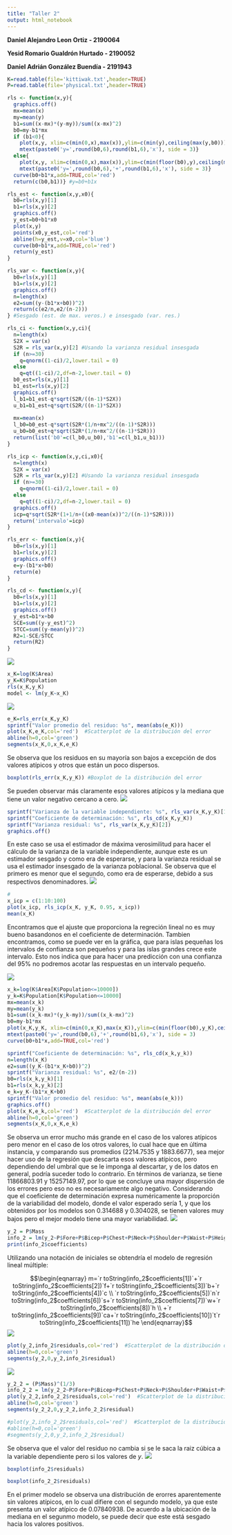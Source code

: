 ```yaml
---
title: "Taller 2"
output: html_notebook
---
```


**Daniel Alejandro Leon Ortiz - 2190064**

**Yesid Romario Gualdrón Hurtado - 2190052**

**Daniel Adrián González Buendía - 2191943**

```r
K=read.table(file='kittiwak.txt',header=TRUE)
P=read.table(file='physical.txt',header=TRUE)

rls <- function(x,y){
  graphics.off()
  mx=mean(x)
  my=mean(y)
  b1=sum((x-mx)*(y-my))/sum((x-mx)^2)
  b0=my-b1*mx
  if (b1<0){
    plot(x,y, xlim=c(min(0,x),max(x)),ylim=c(min(y),ceiling(max(y,b0))))
    mtext(paste0('y=',round(b0,6),round(b1,6),'x'), side = 3)}
  else{
    plot(x,y, xlim=c(min(0,x),max(x)),ylim=c(min(floor(b0),y),ceiling(max(y))))
    mtext(paste0('y=',round(b0,6),'+',round(b1,6),'x'), side = 3)}
  curve(b0+b1*x,add=TRUE,col='red')
  return(c(b0,b1))} #y=b0+b1x

rls_est <- function(x,y,x0){
  b0=rls(x,y)[1]
  b1=rls(x,y)[2]
  graphics.off()
  y_est=b0+b1*x0
  plot(x,y)
  points(x0,y_est,col='red')
  abline(h=y_est,v=x0,col='blue')
  curve(b0+b1*x,add=TRUE,col='red')
  return(y_est)
}

rls_var <- function(x,y){
  b0=rls(x,y)[1]
  b1=rls(x,y)[2]
  graphics.off()
  n=length(x)
  e2=sum((y-(b1*x+b0))^2)
  return(c(e2/n,e2/(n-2))) 
} #Sesgado (est. de max. veros.) e insesgado (var. res.)

rls_ci <- function(x,y,ci){
  n=length(x)
  S2X = var(x)
  S2R = rls_var(x,y)[2] #Usando la varianza residual insesgada
  if (n>=30)
    q=qnorm((1-ci)/2,lower.tail = 0)
  else
    q=qt((1-ci)/2,df=n-2,lower.tail = 0)
  b0_est=rls(x,y)[1]
  b1_est=rls(x,y)[2]
  graphics.off()
  l_b1=b1_est-q*sqrt(S2R/((n-1)*S2X))
  u_b1=b1_est+q*sqrt(S2R/((n-1)*S2X))
  
  mx=mean(x)
  l_b0=b0_est-q*sqrt(S2R*(1/n+mx^2/((n-1)*S2R)))
  u_b0=b0_est+q*sqrt(S2R*(1/n+mx^2/((n-1)*S2R)))
  return(list('b0'=c(l_b0,u_b0),'b1'=c(l_b1,u_b1)))
}

rls_icp <- function(x,y,ci,x0){
  n=length(x)
  S2X = var(x)
  S2R = rls_var(x,y)[2] #Usando la varianza residual insesgada
  if (n>=30)
    q=qnorm((1-ci)/2,lower.tail = 0)
  else
    q=qt((1-ci)/2,df=n-2,lower.tail = 0)
  graphics.off()
  icp=q*sqrt(S2R*(1+1/n+((x0-mean(x))^2/((n-1)*S2R))))
  return('intervalo'=icp)
}

rls_err <- function(x,y){
  b0=rls(x,y)[1]
  b1=rls(x,y)[2]
  graphics.off()
  e=y-(b1*x+b0)
  return(e)
}

rls_cd <- function(x,y){
  b0=rls(x,y)[1]
  b1=rls(x,y)[2]
  graphics.off()
  y_est=b1*x+b0
  SCE=sum((y-y_est)^2)
  STCC=sum((y-mean(y))^2)
  R2=1-SCE/STCC
  return(R2)
}


```
![](p1.png)
```r
x_K=log(K$Area)
y_K=K$Population
rls(x_K,y_K)
model <- lm(y_K~x_K)
```
![](p1a.png)
```r
e_K=rls_err(x_K,y_K)
sprintf("Valor promedio del residuo: %s", mean(abs(e_K)))
plot(x_K,e_K,col='red')  #Scatterplot de la distribución del error
abline(h=0,col='green')
segments(x_K,0,x_K,e_K)  
```
Se observa que los residuos en su mayoría son bajos a excepción de dos valores atípicos y otros que están un poco dispersos.
```r
boxplot(rls_err(x_K,y_K)) #Boxplot de la distribución del error
```
Se pueden observar más claramente esos valores atípicos y la mediana que tiene un valor negativo cercano a cero.
![](p1b.png)
```r
sprintf("Varianza de la variable independiente: %s", rls_var(x_K,y_K)[1])
sprintf("Coeficiente de determinación: %s", rls_cd(x_K,y_K))
sprintf("Varianza residual: %s", rls_var(x_K,y_K)[2])
graphics.off()
```
En este caso se usa el estimador de máxima verosimilitud para hacer el cálculo de la varianza de la variable independiente, aunque este es un estimador sesgado y como era de esperarse, y para la varianza residual se usa el estimador insesgado de la varianza poblacional. Se observa que el primero es menor que el segundo, como era de esperarse, debido a sus respectivos denominadores.
![](p1c.png)
```r
#
x_icp = c(1:10:100)
plot(x_icp, rls_icp(x_K, y_K, 0.95, x_icp))
mean(x_K)
```

Encontramos que el ajuste que proporciona la regreción lineal no es muy bueno basandonos en el coeficiente de determinación.
Tambien encontramos, como se puede ver en la gráfica, que para islas pequeñas los intervalos de confianza son pequeños y para las islas grandes crece este intervalo.
Esto nos indica que para hacer una predicción con una confianza del 95% no podremos acotar las respuestas en un intervalo pequeño.


![](p1d.png)
```r
x_k=log(K$Area[K$Population<=10000])
y_k=K$Population[K$Population<=10000]
mx=mean(x_k)
my=mean(y_k)
b1=sum((x_k-mx)*(y_k-my))/sum((x_k-mx)^2)
b0=my-b1*mx
plot(x_K,y_K, xlim=c(min(0,x_K),max(x_K)),ylim=c(min(floor(b0),y_K),ceiling(max(y_K))))
mtext(paste0('y=',round(b0,6),'+',round(b1,6),'x'), side = 3)
curve(b0+b1*x,add=TRUE,col='red')
```
```r
sprintf("Coeficiente de determinación: %s", rls_cd(x_k,y_k))
n=length(x_K)
e2=sum((y_K-(b1*x_K+b0))^2)
sprintf("Varianza residual: %s", e2/(n-2))
b0=rls(x_k,y_k)[1]
b1=rls(x_k,y_k)[2]
e_k=y_K-(b1*x_K+b0)
sprintf("Valor promedio del residuo: %s", mean(abs(e_k)))
graphics.off()
plot(x_K,e_k,col='red')  #Scatterplot de la distribución del error
abline(h=0,col='green')
segments(x_K,0,x_K,e_k)  
```
Se observa un error mucho más grande en el caso de los valores atípicos pero menor en el caso de los otros valores, lo cual hace que en última instancia, y comparando sus promedios (2214.7535 y 1883.6677), sea mejor hacer uso de la regresión que descarta esos valores atípicos, pero dependiendo del umbral que se le imponga al descartar, y de los datos en general, podría suceder todo lo contrario. En términos de varianza, se tiene 11866803.91 y 15257149.97, por lo que se concluye una mayor dispersión de los errores pero eso no es necesariamente algo negativo. Considerando que el coeficiente de determinación expresa numéricamente la proporción de la variabilidad del modelo, donde el valor esperado sería 1, y que los obtenidos por los modelos son 0.314688 y 0.304028, se tienen valores muy bajos pero el mejor modelo tiene una mayor variabilidad.
![](p2.png)
```r
y_2 = P$Mass
info_2 = lm(y_2~P$Fore+P$Bicep+P$Chest+P$Neck+P$Shoulder+P$Waist+P$Height+P$Calf+P$Thigh+P$Head)
print(info_2$coefficients)
```
Utilizando una notación de iniciales se obtendría el modelo de regresión lineal múltiple: 

  $$\begin{eqnarray} m=`r toString(info_2$coefficients[1])`+`r toString(info_2$coefficients[2])`f+`r toString(info_2$coefficients[3])`b+`r toString(info_2$coefficients[4])`c \\ `r toString(info_2$coefficients[5])`n`r toString(info_2$coefficients[6])`s+`r toString(info_2$coefficients[7])`w+`r toString(info_2$coefficients[8])`h \\ +`r toString(info_2$coefficients[9])`ca+`r toString(info_2$coefficients[10])`t`r toString(info_2$coefficients[11])`he  \end{eqnarray}$$
![](p2a.png)
```r
plot(y_2,info_2$residuals,col='red')  #Scatterplot de la distribución del error
abline(h=0,col='green')
segments(y_2,0,y_2,info_2$residual) 
```
![](p2b.png)
```r
y_2_2 = (P$Mass)^(1/3)
info_2_2 = lm(y_2_2~P$Fore+P$Bicep+P$Chest+P$Neck+P$Shoulder+P$Waist+P$Height+P$Calf+P$Thigh+P$Head)
plot(y_2_2,info_2_2$residuals,col='red')  #Scatterplot de la distribución del error
abline(h=0,col='green')
segments(y_2_2,0,y_2_2,info_2_2$residual)
```

```r
#plot(y_2,info_2_2$residuals,col='red')  #Scatterplot de la distribución del error
#abline(h=0,col='green')
#segments(y_2,0,y_2,info_2_2$residual)
```
Se observa que el valor del residuo no cambia si se le saca la raiz cúbica a la variable dependiente pero si los valores de $y$.
![](p2c.png)
```r
boxplot(info_2$residuals)
```
```r
boxplot(info_2_2$residuals)
```
En el primer modelo se observa una distribución de erorres aparentemente sin valores atípicos, en lo cual difiere con el segundo modelo, ya que este presenta un valor atípico de 0.07840938. De acuerdo a la ubicación de la mediana en el segunmo modelo, se puede decir que este está sesgado hacia los valores positivos.